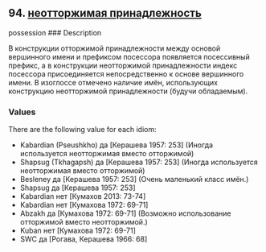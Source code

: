 ## 94. <a href =  'https://agricolamz.github.io/The_Circassian_Isoglosses_Database/94.html'>неотторжимая принадлежность</a>
possession
### Description

В конструкции отторжимой принадлежности между основой вершинного имени и префиксом посессора появляется посессивный префикс, а в конструкции неотторжимой принадлежности индекс посессора присоединяется непосредственно к основе вершинного имени. В изоглоссе отмечено наличие имён, использующих конструкцию неотторжимой принадлежности (будучи обладаемым).

### Values
There are the following value for each idiom:

* Kabardian (Pseushkho) да [Керашева 1957: 253] (Иногда используется неотторжимая вместо отторжимой)
* Shapsug (Tkhagapsh) да [Керашева 1957: 253] (Иногда используется неотторжимая вместо отторжимой)
* Besleney  да [Керашева 1957: 253] (Очень маленький класс имён.)
* Shapsug  да [Керашева 1957: 253] 
* Kabardian  нет [Кумахов 2013: 73-74] 
* Kabardian  нет [Кумахова 1972: 69-71] 
* Abzakh  да [Кумахова 1972: 69-71] (Возможно использование отторжимой вместо неотторжимой.)
* Kuban  нет [Кумахова 1972: 69-71] 
* SWC  да [Рогава, Керашева 1966: 68] 

